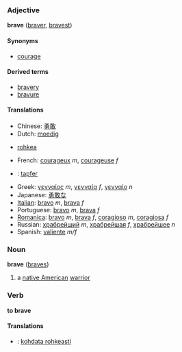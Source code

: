 ===Adjective===
'''brave''' ([[braver]], [[bravest]])

====Synonyms====
*[[courage]]

====Derived terms====
*[[bravery]]
*[[bravure]]

====Translations====
*Chinese: [[勇敢]]
*Dutch: [[moedig]]
*{{msg:fi}} [[rohkea]]
*French: [[courageux]] ''m'', [[courageuse]] ''f''
*{{msg:de}}: [[tapfer]]
*Greek: [[γενναίος]] ''m'', [[γενναία]] ''f'', [[γενναίο]] ''n''
*Japanese: [[勇敢な]]
*[[Italian]]: [[bravo]] ''m'', [[brava]] ''f''
*Portuguese: [[bravo]] ''m'', [[brava]] ''f''
*[[Romanica]]: [[bravo]] ''m'', [[brava]] ''f'', [[coragioso]] ''m'', [[coragiosa]] ''f''
*Russian: [[храбрейший]] ''m'', [[храбрейшая]] ''f'', [[храбрейшее]] ''n''
*Spanish: [[valiente]] ''m/f''

===Noun===
'''brave''' ([[braves]])

# a [[native American]] [[warrior]]

===Verb===
'''to brave'''

====Translations====
*{{msg:fi}}: [[kohdata rohkeasti]]